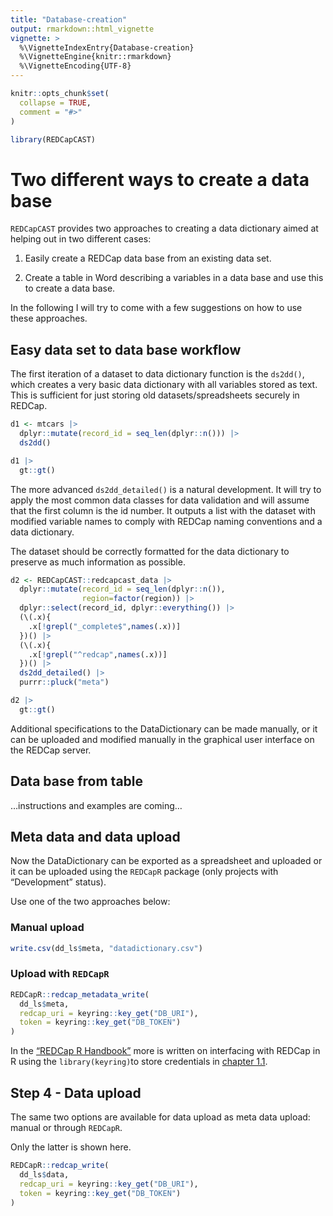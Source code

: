 ```yaml
---
title: "Database-creation"
output: rmarkdown::html_vignette
vignette: >
  %\VignetteIndexEntry{Database-creation}
  %\VignetteEngine{knitr::rmarkdown}
  %\VignetteEncoding{UTF-8}
---
```


```r
knitr::opts_chunk$set(
  collapse = TRUE,
  comment = "#>"
)
```

```r
library(REDCapCAST)
```

# Two different ways to create a data base

`REDCapCAST` provides two approaches to creating a data dictionary aimed at helping out in two different cases:

1.   Easily create a REDCap data base from an existing data set.

2.   Create a table in Word describing a variables in a data base and use this to create a data base.

In the following I will try to come with a few suggestions on how to use these approaches.

## Easy data set to data base workflow

The first iteration of a dataset to data dictionary function is the `ds2dd()`, which creates a very basic data dictionary with all variables stored as text. This is sufficient for just storing old datasets/spreadsheets securely in REDCap.

```r
d1 <- mtcars |>
  dplyr::mutate(record_id = seq_len(dplyr::n())) |>
  ds2dd() 

d1 |>
  gt::gt()
```

The more advanced `ds2dd_detailed()` is a natural development. It will try to apply the most common data classes for data validation and will assume that the first column is the id number. It outputs a list with the dataset with modified variable names to comply with REDCap naming conventions and a data dictionary. 

The dataset should be correctly formatted for the data dictionary to preserve as much information as possible.

```r
d2 <- REDCapCAST::redcapcast_data |> 
  dplyr::mutate(record_id = seq_len(dplyr::n()),
                region=factor(region)) |>
  dplyr::select(record_id, dplyr::everything()) |>
  (\(.x){
    .x[!grepl("_complete$",names(.x))]
  })() |> 
  (\(.x){
    .x[!grepl("^redcap",names(.x))]
  })() |>  
  ds2dd_detailed() |> 
  purrr::pluck("meta") 

d2 |> 
  gt::gt()
```

Additional specifications to the DataDictionary can be made manually, or it can be uploaded and modified manually in the graphical user interface on the REDCap server.

## Data base from table

...instructions and examples are coming...


## Meta data and data upload

Now the DataDictionary can be exported as a spreadsheet and uploaded or it can be uploaded using the `REDCapR` package (only projects with "Development" status).

Use one of the two approaches below:

### Manual upload

```r
write.csv(dd_ls$meta, "datadictionary.csv")
```

### Upload with `REDCapR`

```r
REDCapR::redcap_metadata_write(
  dd_ls$meta,
  redcap_uri = keyring::key_get("DB_URI"),
  token = keyring::key_get("DB_TOKEN")
)
```

In the ["REDCap R Handbook"](https://agdamsbo.github.io/redcap-r-handbook/) more is written on interfacing with REDCap in R using the `library(keyring)`to store credentials in [chapter 1.1](https://agdamsbo.github.io/redcap-r-handbook/doc/access.html#sec-getting-access).

## Step 4 - Data upload

The same two options are available for data upload as meta data upload: manual or through `REDCapR`.

Only the latter is shown here.

```r
REDCapR::redcap_write(
  dd_ls$data,
  redcap_uri = keyring::key_get("DB_URI"),
  token = keyring::key_get("DB_TOKEN")
)
```
